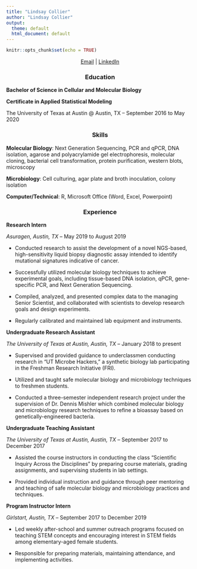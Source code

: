 ```yaml
---
title: "Lindsay Collier"
author: "Lindsay Collier"
output:
  theme: default
  html_document: default
---
```


```r
knitr::opts_chunk$set(echo = TRUE)
```

<center> [Email](mailto:lindsay.collier@utexas.edu) | [LinkedIn](linkedin.com/in/lindsay-collier) </center>


<center> <h3>Education</h3> </center>

**Bachelor of Science in Cellular and Molecular Biology**

**Certificate in Applied Statistical Modeling**

The University of Texas at Austin @ Austin, TX -- September 2016 to May 2020


<center> <h3>Skills</h3> </center>

**Molecular Biology**: Next Generation Sequencing, PCR and qPCR, DNA isolation, agarose and polyacrylamide gel electrophoresis, molecular cloning, bacterial cell transformation, protein purification, western blots, microscopy

**Microbiology**: Cell culturing, agar plate and broth inoculation, colony isolation

**Computer/Technical**: R, Microsoft Office (Word, Excel, Powerpoint)

<center> <h3>Experience</h3> </center>

**Research Intern**

_Asuragen, Austin, TX_ -- May 2019 to August 2019

* Conducted research to assist the development of a novel NGS-based, high-sensitivity liquid biopsy diagnostic assay intended to identify mutational signatures indicative of cancer.

* Successfully utilized molecular biology techniques to achieve experimental goals, including tissue-based DNA isolation, qPCR, gene-specific PCR, and Next Generation Sequencing. 

* Compiled, analyzed, and presented complex data to the managing Senior Scientist, and collaborated with scientists to develop research goals and design experiments.

* Regularly calibrated and maintained lab equipment and instruments.

**Undergraduate Research Assistant**

_The University of Texas at Austin, Austin, TX_ -- January 2018 to present

* Supervised and provided guidance to underclassmen conducting research in “UT Microbe Hackers,” a synthetic biology lab participating in the Freshman Research Initiative (FRI).

* Utilized and taught safe molecular biology and microbiology techniques to freshmen students.

* Conducted a three-semester independent research project under the supervision of Dr. Dennis Mishler which combined molecular biology and microbiology research techniques to refine a bioassay based on genetically-engineered bacteria.

**Undergraduate Teaching Assistant**

_The University of Texas at Austin, Austin, TX_ -- September 2017 to December 2017

* Assisted the course instructors in conducting the class “Scientific Inquiry Across the Disciplines” by preparing course materials, grading assignments, and supervising students in lab settings.

* Provided individual instruction and guidance through peer mentoring and teaching of safe molecular biology and microbiology practices and techniques.


**Program Instructor Intern**

_Girlstart, Austin, TX_ -- September 2017 to December 2019

* Led weekly after-school and summer outreach programs focused on teaching STEM concepts and encouraging interest in STEM fields among elementary-aged female students.

* Responsible for preparing materials, maintaining attendance, and implementing activities.






